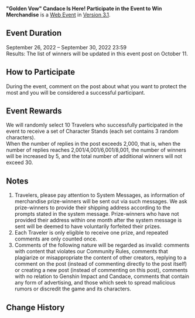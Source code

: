 {{Event
|name              = "Golden Vow" Candace Is Here! Participate in the Event to Win Merchandise
|image             = Golden Vow Candace Is Here! Participate in the Event to Win Merchandise.png
|type              = Web
|type2             = Submission
|time_known        = yes
|time_start        = 2022-09-26 12:00:00
|time_start_offset = GMT+8
|time_end          = 2022-09-30 23:59:59
|time_end_offset   = GMT+8
|link              = https://www.hoyolab.com/article/9330223
}}
{{Description|Olah! Hello, Travelers~<br />Aaru Village lies on the edge of the desert. Though it is cut off by the Wall of Samiel, it is still a safe place that welcomes those who wish for rest. As the Guardian of Aaru Village, Candace's job is to keep the village safe.<br />People have differing views on Candace. While The Eremites regard her as a true descendant of King Deshret, with the terrifying power to control the desert, young adventurers who have been to the desert have found her warm and kind... But Candace cares little for others' opinions of her.<br />In Candace's case, anyone can rest and seek help in Aaru Village so long as they abide by the rules. If anyone breaks those rules and intends to do harm, Candace will not hesitate to take care of them personally.<br />Candace has made protecting Aaru Village her top priority. So, dear Traveler, what is it that you hold dear, that you want to protect the most? (*╹▽╹*)}}
'''"Golden Vow" Candace Is Here! Participate in the Event to Win Merchandise''' is a [[Web Event]] in [[Version 3.1]].

==Event Duration==
September 26, 2022 – September 30, 2022 23:59<br />
Results: The list of winners will be updated in this event post on October 11.

==How to Participate==
During the event, comment on the post about what you want to protect the most and you will be considered a successful participant.

==Event Rewards==
We will randomly select 10 Travelers who successfully participated in the event to receive a set of Character Stands (each set contains 3 random characters).<br />
When the number of replies in the post exceeds 2,000, that is, when the number of replies reaches 2,001/4,001/6,001/8,001, the number of winners will be increased by 5, and the total number of additional winners will not exceed 30.

==Notes==
# Travelers, please pay attention to System Messages, as information of merchandise prize-winners will be sent out via such messages. We ask prize-winners to provide their shipping address according to the prompts stated in the system message. Prize-winners who have not provided their address within one month after the system message is sent will be deemed to have voluntarily forfeited their prizes.
# Each Traveler is only eligible to receive one prize, and repeated comments are only counted once.
# Comments of the following nature will be regarded as invalid: comments with content that violates our Community Rules, comments that plagiarize or misappropriate the content of other creators, replying to a comment on the post (instead of commenting directly to the post itself) or creating a new post (instead of commenting on this post), comments with no relation to Genshin Impact and Candace, comments that contain any form of advertising, and those which seek to spread malicious rumors or discredit the game and its characters.

==Change History==
{{Change History|3.1}}